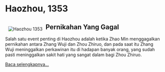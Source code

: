 # Haozhou, 1353

<div class="w3-panel w3-card-4 w3-round">

<a href="/images/yttlj/zhou-zhiruo-marah-1.png">
<image style="float:left;max-width:300px;padding:10px;" 
    src="/images/yttlj/zhou-zhiruo-marah-1.png" 
    alt="Haozhou 1353" 
    title="Zhou Zhiruo marah dalam upacara pernikahan yang gagal, di Haozhou 1353" />
</a>

## Pernikahan Yang Gagal

Salah satu event penting di Haozhou adalah ketika Zhao Min menggagalkan pernikahan antara Zhang Wuji dan Zhou Zhiruo, dan pada saat itu Zhang Wuji 
meninggalkan perkawinan itu di hadapan banyak orang, yang sudah pasti meninggalkan sakit hati yang sangat dalam bagi Zhou Zhiruo.

[Baca selengkapnya...](/yttlj/1353/pernikahan-yang-gagal.mdx)

</div>


